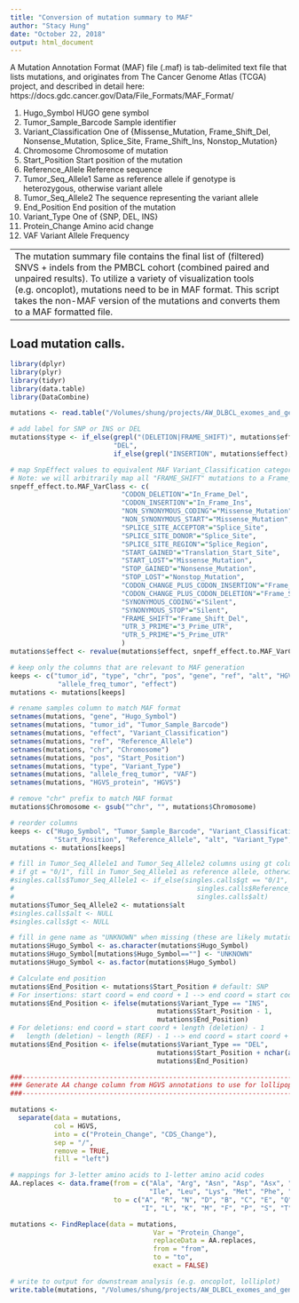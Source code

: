 ```yaml
---
title: "Conversion of mutation summary to MAF"
author: "Stacy Hung"
date: "October 22, 2018"
output: html_document
---
```


A Mutation Annotation Format (MAF) file (.maf) is tab-delimited text file that lists mutations, and originates from The Cancer Genome Atlas (TCGA) project, and described in detail here: 
https://docs.gdc.cancer.gov/Data/File_Formats/MAF_Format/

1. Hugo_Symbol              HUGO gene symbol
2. Tumor_Sample_Barcode     Sample identifier
3. Variant_Classification   One of {Missense_Mutation, Frame_Shift_Del, Nonsense_Mutation, Splice_Site, Frame_Shift_Ins, Nonstop_Mutation}
4. Chromosome               Chromosome of mutation
5. Start_Position           Start position of the mutation
6. Reference_Allele         Reference sequence 
7. Tumor_Seq_Allele1        Same as reference allele if genotype is heterozygous, otherwise variant allele
8. Tumor_Seq_Allele2        The sequence representing the variant allele
9. End_Position             End position of the mutation          
10. Variant_Type            One of {SNP, DEL, INS}
11. Protein_Change          Amino acid change
12. VAF                     Variant Allele Frequency

---
The mutation summary file contains the final list of (filtered) SNVS + indels from the PMBCL cohort (combined paired and unpaired results).  To utilize a variety of visualization tools (e.g. oncoplot), mutations need to be in MAF format.  This script takes the non-MAF version of the mutations and converts them to a MAF formatted file.
---

## Load mutation calls.

```r
library(dplyr)
library(plyr)
library(tidyr)
library(data.table)
library(DataCombine)

mutations <- read.table("/Volumes/shung/projects/AW_DLBCL_exomes_and_genomes_2019/exomes/calls.integration/snvs.all.intersect.with_germline_filters.txt", sep = "\t", header = TRUE, fill = TRUE)

# add label for SNP or INS or DEL
mutations$type <- if_else(grepl("(DELETION|FRAME_SHIFT)", mutations$effect), 
                          "DEL", 
                          if_else(grepl("INSERTION", mutations$effect), "INS", "SNP"))

# map SnpEffect values to equivalent MAF Variant_Classification categories
# Note: we will arbitrarily map all "FRAME_SHIFT" mutations to a Frame_Shift_Del since there isn't an easy way to tell otherwise if the frameshift is an insertion or deletion
snpeff_effect.to.MAF_VarClass <- c(
                            "CODON_DELETION"="In_Frame_Del",
                            "CODON_INSERTION"="In_Frame_Ins",
                            "NON_SYNONYMOUS_CODING"="Missense_Mutation",
                            "NON_SYNONYMOUS_START"="Missense_Mutation",
                            "SPLICE_SITE_ACCEPTOR"="Splice_Site",
                            "SPLICE_SITE_DONOR"="Splice_Site",
                            "SPLICE_SITE_REGION"="Splice_Region",
                            "START_GAINED"="Translation_Start_Site",
                            "START_LOST"="Missense_Mutation",
                            "STOP_GAINED"="Nonsense_Mutation",
                            "STOP_LOST"="Nonstop_Mutation",
                            "CODON_CHANGE_PLUS_CODON_INSERTION"="Frame_Shift_Ins",
                            "CODON_CHANGE_PLUS_CODON_DELETION"="Frame_Shift_Del",
                            "SYNONYMOUS_CODING"="Silent",
                            "SYNONYMOUS_STOP"="Silent",
                            "FRAME_SHIFT"="Frame_Shift_Del",
                            "UTR_3_PRIME"="3_Prime_UTR",
                            "UTR_5_PRIME"="5_Prime_UTR"
                            )
mutations$effect <- revalue(mutations$effect, snpeff_effect.to.MAF_VarClass)

# keep only the columns that are relevant to MAF generation
keeps <- c("tumor_id", "type", "chr", "pos", "gene", "ref", "alt", "HGVS_protein",
            "allele_freq_tumor", "effect")
mutations <- mutations[keeps]

# rename samples column to match MAF format
setnames(mutations, "gene", "Hugo_Symbol")
setnames(mutations, "tumor_id", "Tumor_Sample_Barcode")
setnames(mutations, "effect", "Variant_Classification")
setnames(mutations, "ref", "Reference_Allele")
setnames(mutations, "chr", "Chromosome")
setnames(mutations, "pos", "Start_Position")
setnames(mutations, "type", "Variant_Type")
setnames(mutations, "allele_freq_tumor", "VAF")
setnames(mutations, "HGVS_protein", "HGVS")

# remove "chr" prefix to match MAF format
mutations$Chromosome <- gsub("^chr", "", mutations$Chromosome)

# reorder columns
keeps <- c("Hugo_Symbol", "Tumor_Sample_Barcode", "Variant_Classification", "Chromosome", 
           "Start_Position", "Reference_Allele", "alt", "Variant_Type", "HGVS", "VAF")
mutations <- mutations[keeps]

# fill in Tumor_Seq_Allele1 and Tumor_Seq_Allele2 columns using gt column
# if gt = "0/1", fill in Tumor_Seq_Allele1 as reference allele, otherwise (gt = 1/1), fill with alterante allele
#singles.calls$Tumor_Seq_Allele1 <- if_else(singles.calls$gt == "0/1", 
#                                              singles.calls$Reference_Allele, 
#                                              singles.calls$alt)
mutations$Tumor_Seq_Allele2 <- mutations$alt
#singles.calls$alt <- NULL
#singles.calls$gt <- NULL

# fill in gene name as "UNKNOWN" when missing (these are likely mutations that fall just outside the gene)
mutations$Hugo_Symbol <- as.character(mutations$Hugo_Symbol)
mutations$Hugo_Symbol[mutations$Hugo_Symbol==""] <- "UNKNOWN"
mutations$Hugo_Symbol <- as.factor(mutations$Hugo_Symbol)

# Calculate end position
mutations$End_Position <- mutations$Start_Position # default: SNP
# For insertions: start coord = end coord + 1 --> end coord = start coord - 1
mutations$End_Position <- ifelse(mutations$Variant_Type == "INS", 
                                     mutations$Start_Position - 1,
                                     mutations$End_Position)
# For deletions: end coord = start coord + length (deletion) - 1
#   length (deletion) ~ length (REF) - 1 --> end coord = start coord + length (REF) - 2
mutations$End_Position <- ifelse(mutations$Variant_Type == "DEL", 
                                     mutations$Start_Position + nchar(as.character(mutations$Reference_Allele)) - 2, 
                                     mutations$End_Position)

###--------------------------------------------------------------------------
### Generate AA change column from HGVS annotations to use for lollipop plots
###--------------------------------------------------------------------------

mutations <-
  separate(data = mutations,
           col = HGVS,
           into = c("Protein_Change", "CDS_Change"),
           sep = "/",
           remove = TRUE,
           fill = "left")

# mappings for 3-letter amino acids to 1-letter amino acid codes
AA.replaces <- data.frame(from = c("Ala", "Arg", "Asn", "Asp", "Asx", "Cys", "Glu", "Gln", "Glx", "Gly", "His", 
                                   "Ile", "Leu", "Lys", "Met", "Phe", "Pro", "Ser", "Thr", "Trp", "Tyr", "Val"), 
                          to = c("A", "R", "N", "D", "B", "C", "E", "Q", "Z", "G", "H", 
                                 "I", "L", "K", "M", "F", "P", "S", "T", "W", "Y", "V"))

mutations <- FindReplace(data = mutations, 
                                    Var = "Protein_Change",
                                    replaceData = AA.replaces,
                                    from = "from",
                                    to = "to",
                                    exact = FALSE)

# write to output for downstream analysis (e.g. oncoplot, lolliplot)
write.table(mutations, "/Volumes/shung/projects/AW_DLBCL_exomes_and_genomes_2019/exomes/maf/all.AW_DLBCL_exomes_2019.mutations.maf", sep = "\t", quote = FALSE, row.names = FALSE)

```
